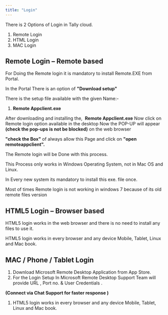```yaml
---
title: "Login"
---
```


There is 2 Options of Login in Tally cloud.

1. Remote Login
2. HTML Login
3. MAC Login

## Remote Login – Remote based

For Doing the Remote login it is mandatory to install Remote.EXE from Portal.

In the Portal There is an option of **"Download setup"**

There is the setup file available with the given Name:-

1. **Remote Appclient.exe**

After downloading and installing the,  **Remote Appclient.exe** Now click on Remote login option available in the desktop Now the POP-UP will appear **(check the pop-ups is not be blocked)** on the web browser

**"check the Box"** of always allow this Page and click on **"open remoteappclient".**

The Remote login will be Done with this process.

<Note>
 This Process only works in Windows Operating System, not in Mac OS and Linux.

In Every new system its mandatory to install this exe. file once.
</Note>

<Tip>
 Most of times Remote login is not working in windows 7 because of its old remote files version
 </Tip>

## HTML5 Login – Browser based

HTML5 login works in the web browser and there is no need to install any files to use it.

HTML5 login works in every browser and any device Mobile, Tablet, Linux and Mac book.

## MAC / Phone / Tablet Login

1. Download Microsoft Remote Desktop Application from App Store.
2. For the Login Setup In Microsoft Remote Desktop Support Team will provide URL , Port no. & User Credentials .

**(Connect via Chat Support for faster response )**

1. HTML5 login works in every browser and any device Mobile, Tablet, Linux and Mac book.